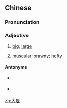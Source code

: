 {{also|大只}}
==Chinese==
{{zh-forms|s=大只}}

===Pronunciation===
{{zh-pron
|m=dàzhī
|c=daai6 zek3
|h=pfs=thai-chak
|mn=tōa-chiah
|cat=a,a
}}

===Adjective===
{{zh-adj}}

# [[big]]; [[large]]
# {{lb|zh|Cantonese}} [[muscular]]; [[brawny]]; [[hefty]]

====Antonyms====
* {{sense|big}} {{qualifier|Cantonese|Min Nan}} {{zh-l|細隻}}
* {{sense|muscular}} {{qualifier|Cantonese}} {{zh-l|細粒}}

[[zh:大隻]]